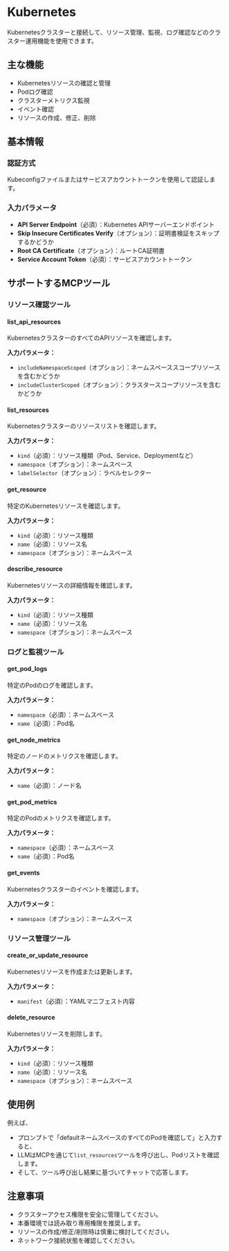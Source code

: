 # Kubernetes

Kubernetesクラスターと接続して、リソース管理、監視、ログ確認などのクラスター運用機能を使用できます。

## 主な機能
- Kubernetesリソースの確認と管理
- Podログ確認
- クラスターメトリクス監視
- イベント確認
- リソースの作成、修正、削除

## 基本情報

### 認証方式
Kubeconfigファイルまたはサービスアカウントトークンを使用して認証します。

### 入力パラメータ
- **API Server Endpoint**（必須）：Kubernetes APIサーバーエンドポイント
- **Skip Insecure Certificates Verify**（オプション）：証明書検証をスキップするかどうか
- **Root CA Certificate**（オプション）：ルートCA証明書
- **Service Account Token**（必須）：サービスアカウントトークン

## サポートするMCPツール

### リソース確認ツール
#### list_api_resources
KubernetesクラスターのすべてのAPIリソースを確認します。

**入力パラメータ：**
- `includeNamespaceScoped`（オプション）：ネームスペーススコープリソースを含むかどうか
- `includeClusterScoped`（オプション）：クラスタースコープリソースを含むかどうか

#### list_resources
Kubernetesクラスターのリソースリストを確認します。

**入力パラメータ：**
- `kind`（必須）：リソース種類（Pod、Service、Deploymentなど）
- `namespace`（オプション）：ネームスペース
- `labelSelector`（オプション）：ラベルセレクター

#### get_resource
特定のKubernetesリソースを確認します。

**入力パラメータ：**
- `kind`（必須）：リソース種類
- `name`（必須）：リソース名
- `namespace`（オプション）：ネームスペース

#### describe_resource
Kubernetesリソースの詳細情報を確認します。

**入力パラメータ：**
- `kind`（必須）：リソース種類
- `name`（必須）：リソース名
- `namespace`（オプション）：ネームスペース

### ログと監視ツール
#### get_pod_logs
特定のPodのログを確認します。

**入力パラメータ：**
- `namespace`（必須）：ネームスペース
- `name`（必須）：Pod名

#### get_node_metrics
特定のノードのメトリクスを確認します。

**入力パラメータ：**
- `name`（必須）：ノード名

#### get_pod_metrics
特定のPodのメトリクスを確認します。

**入力パラメータ：**
- `namespace`（必須）：ネームスペース
- `name`（必須）：Pod名

#### get_events
Kubernetesクラスターのイベントを確認します。

**入力パラメータ：**
- `namespace`（オプション）：ネームスペース

### リソース管理ツール
#### create_or_update_resource
Kubernetesリソースを作成または更新します。

**入力パラメータ：**
- `manifest`（必須）：YAMLマニフェスト内容

#### delete_resource
Kubernetesリソースを削除します。

**入力パラメータ：**
- `kind`（必須）：リソース種類
- `name`（必須）：リソース名
- `namespace`（オプション）：ネームスペース

## 使用例

例えば、
- プロンプトで「defaultネームスペースのすべてのPodを確認して」と入力すると、
- LLMはMCPを通じて`list_resources`ツールを呼び出し、Podリストを確認します。
- そして、ツール呼び出し結果に基づいてチャットで応答します。

## 注意事項
- クラスターアクセス権限を安全に管理してください。
- 本番環境では読み取り専用権限を推奨します。
- リソースの作成/修正/削除時は慎重に検討してください。
- ネットワーク接続状態を確認してください。 